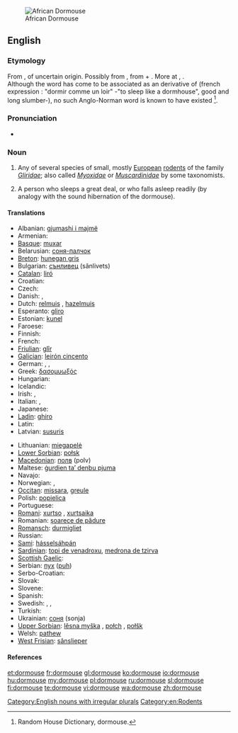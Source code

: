 [[File:Graphiurus_spec_-murinus-1.jpg|thumb|African Dormouse]]
==English==
{{wikipedia}}

===Etymology===
From {{etyl|enm}} {{term|dormous|lang=enm}}, of uncertain origin. Possibly from {{term||dor-|lang=enm}}, from {{etyl|non}} {{term|dár||benumbed|lang=non}} + {{term|mous||mouse|lang=enm}}. More at {{l|en|doze}}, {{l|en|mouse}}. <br>Although the word has come to be associated as an {{etyl|xno|-}} derivative of  {{etyl|fro|-}} {{term|dormir||to sleep|lang=fro}}(french expression : "dormir comme un loir" -"to sleep like a dormhouse", good and long slumber-), no such Anglo-Norman word is known to have existed <ref>Random House Dictionary, dormouse.</ref>.

===Pronunciation===
* {{IPA|/ˈdɔːmaʊs/}}

===Noun===
{{en-noun|dormice}}

# Any of several species of small, mostly [[European]] [[rodent]]s of the family ''[[Gliridae]]''; also called ''[[Myoxidae]]'' or ''[[Muscardinidae]]'' by some taxonomists.
# {{figuratively}} A person who sleeps a great deal, or who falls asleep readily (by analogy with the sound hibernation of the dormouse).

====Translations====
{{trans-top|rodent}}
* Albanian: [[gjumashi i majmë]]
* Armenian: {{t-|hy|քնամուկ|tr=k’namuk}}
* [[Basque]]: [[muxar]]
* Belarusian: [[соня-палчок]]
* [[Breton]]: [[hunegan gris]]
* Bulgarian: [[сънливец]] (sănlivets)
* [[Catalan]]: [[liró]]
* Croatian: {{t-|hr|puh}}
* Czech: {{t+|cs|plch}}
* Danish: {{t|da|syvsover}}, {{t|da|hasselmus}}
* Dutch: [[relmuis]] {{f}}, [[hazelmuis]] {{f}}
* Esperanto: [[gliro]]
* Estonian: [[kunel]]
* Faroese: {{t|fo|heslimús}}
* Finnish: {{t-|fi|unikeko}}
* French: {{t+|fr|loir|m}}
* [[Friulian]]: [[glîr]]
* [[Galician]]: [[leirón cincento]]
* German: {{t+|de|Bilch|m}}, {{t+|de|Schläfer|m}}, {{t+|de|Schlafmaus|f}}
* Greek: [[δασομυωξός]] {{m}}
* Hungarian: {{t+|hu|pele}}
* Icelandic: {{t|is|heslimús}}
* Irish: {{t|ga|luch chodlamáin|f}}, {{t|ga|dallóg fhéir|f}}
* Italian: {{t+|it|ghiro|m}}, {{t+|it|moscardino|m}}
* Japanese: {{t|ja|ヤマネ|tr=yamane}}
* [[Ladin]]: [[ghiro]]
* Latin: {{t|la|glis|m}}
* Latvian: [[susuris]]
{{trans-mid}}
* Lithuanian: [[miegapelė]]
* [[Lower Sorbian]]: [[połsk]]
* [[Macedonian]]: [[полв]] (polv)
* Maltese: [[ġurdien ta’ denbu pjuma]]
* Navajo: {{tø|nv|yéigo ałhoshii}}
* Norwegian: {{t|no|syvsover}}, {{t|no|sovemus}}
* [[Occitan]]: [[missara]], [[greule]]
* Polish: [[popielica]] {{f}}
* Portuguese: {{t+|pt|arganaz|m}}
* [[Romani]]: [[xurtso]] {{m}}, [[xurtsaika]] {{f}}
* Romanian: [[șoarece de pădure]]
* [[Romansch]]: [[durmigliet]]
* Russian: {{t+|ru|соня|f|tr=sónja}}
* [[Sami]]: [[hásselsáhpán]]
* [[Sardinian]]: [[topi de venadroxu]], [[medrona de tzirva]]
* [[Scottish Gaelic]]: {{t-|gd|dallag|f|xs=Scottish Gaelic}}
* Serbian: [[пух]] ([[puh]])
* Serbo-Croatian: {{t|sh|puh|m|xs=Serbo-Croatian}}
* Slovak: {{t-|sk|plch}}
* Slovene: {{t+|sl|polh|m}}
* Spanish: {{t-|es|lirón|m}}
* Swedish: {{t|sv|sjusovare}}, {{t|sv|sovmöss}}, {{t|sv|hasselmus}}
* Turkish: {{t+|tr|kakırca}}
* Ukrainian: [[соня]] (sonja) {{f}}
* [[Upper Sorbian]]: [[lěsna myška]] {{f}}, [[połch]] {{m}}, [[połšk]] {{m}}
* Welsh: [[pathew]]
* [[West Frisian]]: [[sânslieper]]
{{trans-bottom}}

====References====
<references/>

[[Category:English nouns with irregular plurals]]
[[Category:en:Rodents]]

[[et:dormouse]]
[[fr:dormouse]]
[[gl:dormouse]]
[[ko:dormouse]]
[[io:dormouse]]
[[hu:dormouse]]
[[my:dormouse]]
[[pl:dormouse]]
[[ru:dormouse]]
[[sl:dormouse]]
[[fi:dormouse]]
[[te:dormouse]]
[[vi:dormouse]]
[[wa:dormouse]]
[[zh:dormouse]]